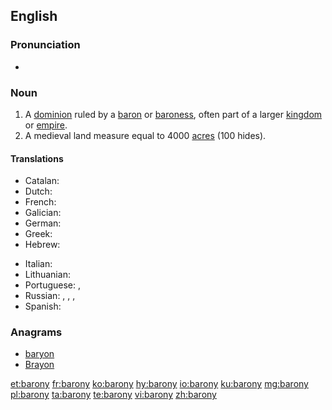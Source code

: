 ==English==

===Pronunciation===
* {{a|UK}} {{IPA|/ˈbæ.ɹə.ni/|lang=en}}

===Noun===
{{en-noun|baronies}}

# A [[dominion]] ruled by a [[baron]] or [[baroness]], often part of a larger [[kingdom]] or [[empire]].
# A medieval land measure equal to 4000 [[acre]]s (100 hides).
====Translations====

{{trans-top|a dominion ruled by a baron or baroness}}
* Catalan: {{t+|ca|baronia|f}}
* Dutch: {{t|nl|baronie|f}}
* French: {{t+|fr|baronnie|f}}
* Galician: {{t|gl|baronía|f}}
* German: {{t|de|Baronie|f}}
* Greek: {{t+|el|βαρονία|f|sc=Grek}}
* Hebrew: {{t|he|ברונות|f|tr=bronút}}
{{trans-mid}}
* Italian: {{t|it|baronia|f}}
* Lithuanian: {{t|lt|baronija|f}}
* Portuguese: {{t|pt|baronato|m}}, {{t+|pt|baronia|f}}
* Russian: {{t+|ru|во́тчина|f|sc=Cyrl}}, {{t+|ru|поме́стье|n|sc=Cyrl}}, {{t+|ru|владе́ние|n|sc=Cyrl}}, {{t+|ru|име́ние|n|sc=Cyrl}}
* Spanish: {{t|es|baronía|f}}
{{trans-bottom}}

===Anagrams===
* [[baryon#English|baryon]]
* [[Brayon#English|Brayon]]

[[et:barony]]
[[fr:barony]]
[[ko:barony]]
[[hy:barony]]
[[io:barony]]
[[ku:barony]]
[[mg:barony]]
[[pl:barony]]
[[ta:barony]]
[[te:barony]]
[[vi:barony]]
[[zh:barony]]